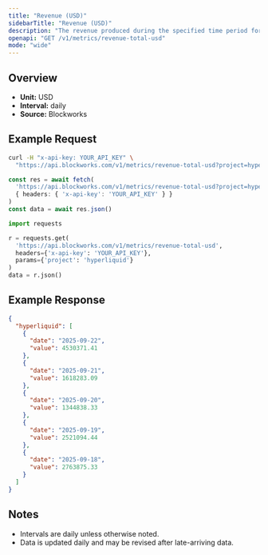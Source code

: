 ```yaml
---
title: "Revenue (USD)"
sidebarTitle: "Revenue (USD)"
description: "The revenue produced during the specified time period for given project."
openapi: "GET /v1/metrics/revenue-total-usd"
mode: "wide"
---
```


## Overview

- **Unit:** USD
- **Interval:** daily
- **Source:** Blockworks

## Example Request

<CodeGroup>

```bash cURL
curl -H "x-api-key: YOUR_API_KEY" \
  "https://api.blockworks.com/v1/metrics/revenue-total-usd?project=hyperliquid"
```

```typescript TypeScript
const res = await fetch(
  'https://api.blockworks.com/v1/metrics/revenue-total-usd?project=hyperliquid',
  { headers: { 'x-api-key': 'YOUR_API_KEY' } }
)
const data = await res.json()
```

```python Python
import requests

r = requests.get(
  'https://api.blockworks.com/v1/metrics/revenue-total-usd',
  headers={'x-api-key': 'YOUR_API_KEY'},
  params={'project': 'hyperliquid'}
)
data = r.json()
```

</CodeGroup>

## Example Response

```json
{
  "hyperliquid": [
    {
      "date": "2025-09-22",
      "value": 4530371.41
    },
    {
      "date": "2025-09-21",
      "value": 1618283.09
    },
    {
      "date": "2025-09-20",
      "value": 1344838.33
    },
    {
      "date": "2025-09-19",
      "value": 2521094.44
    },
    {
      "date": "2025-09-18",
      "value": 2763875.33
    }
  ]
}
```

## Notes
- Intervals are daily unless otherwise noted.
- Data is updated daily and may be revised after late-arriving data.
